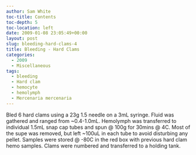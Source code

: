 ```yaml
---
author: Sam White
toc-title: Contents
toc-depth: 5
toc-location: left
date: 2009-01-08 23:05:49+00:00
layout: post
slug: bleeding-hard-clams-4
title: Bleeding - Hard Clams
categories:
  - 2009
  - Miscellaneous
tags:
  - bleeding
  - Hard clam
  - hemocyte
  - hemolymph
  - Mercenaria mercenaria
---
```


Bled 6 hard clams using a 23g 1.5 needle on a 3mL syringe. Fluid was gathered and ranged from ~0.4-1.0mL. Hemolymph was transferred to individual 1.5mL snap cap tubes and spun @ 100g for 30mins @ 4C. Most of the supe was removed, but left ~100uL in each tube to avoid disturbing any pellet. Samples were stored @ -80C in the red box with previous hard clam hemo samples. Clams were numbered and transferred to a holding tank.
